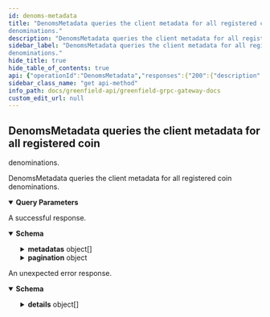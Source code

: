 ```yaml
---
id: denoms-metadata
title: "DenomsMetadata queries the client metadata for all registered coin
denominations."
description: "DenomsMetadata queries the client metadata for all registered coin"
sidebar_label: "DenomsMetadata queries the client metadata for all registered coin
denominations."
hide_title: true
hide_table_of_contents: true
api: {"operationId":"DenomsMetadata","responses":{"200":{"description":"A successful response.","content":{"*/*":{"schema":{"type":"object","properties":{"metadatas":{"type":"array","items":{"type":"object","properties":{"description":{"type":"string"},"denom_units":{"type":"array","items":{"type":"object","properties":{"denom":{"type":"string","description":"denom represents the string name of the given denom unit (e.g uatom)."},"exponent":{"type":"integer","format":"int64","description":"exponent represents power of 10 exponent that one must\nraise the base_denom to in order to equal the given DenomUnit's denom\n1 denom = 10^exponent base_denom\n(e.g. with a base_denom of uatom, one can create a DenomUnit of 'atom' with\nexponent = 6, thus: 1 atom = 10^6 uatom)."},"aliases":{"type":"array","items":{"type":"string"},"title":"aliases is a list of string aliases for the given denom"}},"description":"DenomUnit represents a struct that describes a given\ndenomination unit of the basic token."},"title":"denom_units represents the list of DenomUnit's for a given coin"},"base":{"type":"string","description":"base represents the base denom (should be the DenomUnit with exponent = 0)."},"display":{"type":"string","description":"display indicates the suggested denom that should be\ndisplayed in clients."},"name":{"type":"string","description":"Since: cosmos-sdk 0.43","title":"name defines the name of the token (eg: Cosmos Atom)"},"symbol":{"type":"string","description":"symbol is the token symbol usually shown on exchanges (eg: ATOM). This can\nbe the same as the display.\n\nSince: cosmos-sdk 0.43"},"uri":{"type":"string","description":"URI to a document (on or off-chain) that contains additional information. Optional.\n\nSince: cosmos-sdk 0.46"},"uri_hash":{"type":"string","description":"URIHash is a sha256 hash of a document pointed by URI. It's used to verify that\nthe document didn't change. Optional.\n\nSince: cosmos-sdk 0.46"}},"description":"Metadata represents a struct that describes\na basic token."},"description":"metadata provides the client information for all the registered tokens."},"pagination":{"description":"pagination defines the pagination in the response.","type":"object","properties":{"next_key":{"type":"string","format":"byte","description":"next_key is the key to be passed to PageRequest.key to\nquery the next page most efficiently. It will be empty if\nthere are no more results."},"total":{"type":"string","format":"uint64","title":"total is total number of results available if PageRequest.count_total\nwas set, its value is undefined otherwise"}}}},"description":"QueryDenomsMetadataResponse is the response type for the Query/DenomsMetadata RPC\nmethod."}}}},"default":{"description":"An unexpected error response.","content":{"*/*":{"schema":{"type":"object","properties":{"error":{"type":"string"},"code":{"type":"integer","format":"int32"},"message":{"type":"string"},"details":{"type":"array","items":{"type":"object","properties":{"type_url":{"type":"string"},"value":{"type":"string","format":"byte"}}}}}}}}}},"parameters":[{"name":"pagination.key","description":"key is a value returned in PageResponse.next_key to begin\nquerying the next page most efficiently. Only one of offset or key\nshould be set.","in":"query","required":false,"schema":{"type":"string","format":"byte"}},{"name":"pagination.offset","description":"offset is a numeric offset that can be used when key is unavailable.\nIt is less efficient than using key. Only one of offset or key should\nbe set.","in":"query","required":false,"schema":{"type":"string","format":"uint64"}},{"name":"pagination.limit","description":"limit is the total number of results to be returned in the result page.\nIf left empty it will default to a value to be set by each app.","in":"query","required":false,"schema":{"type":"string","format":"uint64"}},{"name":"pagination.count_total","description":"count_total is set to true  to indicate that the result set should include\na count of the total number of items available for pagination in UIs.\ncount_total is only respected when offset is used. It is ignored when key\nis set.","in":"query","required":false,"schema":{"type":"boolean"}},{"name":"pagination.reverse","description":"reverse is set to true if results are to be returned in the descending order.\n\nSince: cosmos-sdk 0.43","in":"query","required":false,"schema":{"type":"boolean"}}],"tags":["Query"],"description":"DenomsMetadata queries the client metadata for all registered coin\ndenominations.","method":"get","path":"/cosmos/bank/v1beta1/denoms_metadata","info":{"title":"Greenfield - gRPC Gateway docs","description":"A REST interface for state queries","version":"1.0.0"},"postman":{"name":"DenomsMetadata queries the client metadata for all registered coin\ndenominations.","description":{"type":"text/plain"},"url":{"path":["cosmos","bank","v1beta1","denoms_metadata"],"host":["{{baseUrl}}"],"query":[{"disabled":false,"description":{"content":"key is a value returned in PageResponse.next_key to begin\nquerying the next page most efficiently. Only one of offset or key\nshould be set.","type":"text/plain"},"key":"pagination.key","value":""},{"disabled":false,"description":{"content":"offset is a numeric offset that can be used when key is unavailable.\nIt is less efficient than using key. Only one of offset or key should\nbe set.","type":"text/plain"},"key":"pagination.offset","value":""},{"disabled":false,"description":{"content":"limit is the total number of results to be returned in the result page.\nIf left empty it will default to a value to be set by each app.","type":"text/plain"},"key":"pagination.limit","value":""},{"disabled":false,"description":{"content":"count_total is set to true  to indicate that the result set should include\na count of the total number of items available for pagination in UIs.\ncount_total is only respected when offset is used. It is ignored when key\nis set.","type":"text/plain"},"key":"pagination.count_total","value":""},{"disabled":false,"description":{"content":"reverse is set to true if results are to be returned in the descending order.\n\nSince: cosmos-sdk 0.43","type":"text/plain"},"key":"pagination.reverse","value":""}],"variable":[]},"header":[{"key":"Accept","value":"*/*"}],"method":"GET"}}
sidebar_class_name: "get api-method"
info_path: docs/greenfield-api/greenfield-grpc-gateway-docs
custom_edit_url: null
---
```



## DenomsMetadata queries the client metadata for all registered coin
denominations.



DenomsMetadata queries the client metadata for all registered coin
denominations.

<details style={{"marginBottom":"1rem"}} data-collapsed={false} open={true}><summary style={{}}><strong>Query Parameters</strong></summary><div><ul><ParamsItem className={"paramsItem"} param={{"name":"pagination.key","description":"key is a value returned in PageResponse.next_key to begin\nquerying the next page most efficiently. Only one of offset or key\nshould be set.","in":"query","required":false,"schema":{"type":"string","format":"byte"}}}></ParamsItem><ParamsItem className={"paramsItem"} param={{"name":"pagination.offset","description":"offset is a numeric offset that can be used when key is unavailable.\nIt is less efficient than using key. Only one of offset or key should\nbe set.","in":"query","required":false,"schema":{"type":"string","format":"uint64"}}}></ParamsItem><ParamsItem className={"paramsItem"} param={{"name":"pagination.limit","description":"limit is the total number of results to be returned in the result page.\nIf left empty it will default to a value to be set by each app.","in":"query","required":false,"schema":{"type":"string","format":"uint64"}}}></ParamsItem><ParamsItem className={"paramsItem"} param={{"name":"pagination.count_total","description":"count_total is set to true  to indicate that the result set should include\na count of the total number of items available for pagination in UIs.\ncount_total is only respected when offset is used. It is ignored when key\nis set.","in":"query","required":false,"schema":{"type":"boolean"}}}></ParamsItem><ParamsItem className={"paramsItem"} param={{"name":"pagination.reverse","description":"reverse is set to true if results are to be returned in the descending order.\n\nSince: cosmos-sdk 0.43","in":"query","required":false,"schema":{"type":"boolean"}}}></ParamsItem></ul></div></details><div><ApiTabs><TabItem label={"200"} value={"200"}><div>

A successful response.

</div><div><MimeTabs schemaType={"response"}><TabItem label={"*/*"} value={"*/*"}><SchemaTabs><TabItem label={"Schema"} value={"Schema"}><details style={{}} data-collapsed={false} open={true}><summary style={{"textAlign":"left"}}><strong>Schema</strong></summary><div style={{"textAlign":"left","marginLeft":"1rem"}}></div><ul style={{"marginLeft":"1rem"}}><SchemaItem collapsible={true} className={"schemaItem"}><details style={{}}><summary style={{}}><strong>metadatas</strong><span style={{"opacity":"0.6"}}> object[]</span></summary><div style={{"marginLeft":"1rem"}}><div style={{"marginTop":".5rem","marginBottom":".5rem"}}>

metadata provides the client information for all the registered tokens.

</div><li><div style={{"fontSize":"var(--ifm-code-font-size)","opacity":"0.6","marginLeft":"-.5rem","paddingBottom":".5rem"}}>Array [</div></li><SchemaItem collapsible={false} name={"description"} required={false} schemaName={"string"} qualifierMessage={undefined} schema={{"type":"string"}}></SchemaItem><SchemaItem collapsible={true} className={"schemaItem"}><details style={{}}><summary style={{}}><strong>denom_units</strong><span style={{"opacity":"0.6"}}> object[]</span></summary><div style={{"marginLeft":"1rem"}}><li><div style={{"fontSize":"var(--ifm-code-font-size)","opacity":"0.6","marginLeft":"-.5rem","paddingBottom":".5rem"}}>Array [</div></li><SchemaItem collapsible={false} name={"denom"} required={false} schemaName={"string"} qualifierMessage={undefined} schema={{"type":"string","description":"denom represents the string name of the given denom unit (e.g uatom)."}}></SchemaItem><SchemaItem collapsible={false} name={"exponent"} required={false} schemaName={"int64"} qualifierMessage={undefined} schema={{"type":"integer","format":"int64","description":"exponent represents power of 10 exponent that one must\nraise the base_denom to in order to equal the given DenomUnit's denom\n1 denom = 10^exponent base_denom\n(e.g. with a base_denom of uatom, one can create a DenomUnit of 'atom' with\nexponent = 6, thus: 1 atom = 10^6 uatom)."}}></SchemaItem><SchemaItem collapsible={false} name={"aliases"} required={false} schemaName={"string[]"} qualifierMessage={undefined} schema={{"type":"array","items":{"type":"string"},"title":"aliases is a list of string aliases for the given denom"}}></SchemaItem><li><div style={{"fontSize":"var(--ifm-code-font-size)","opacity":"0.6","marginLeft":"-.5rem"}}>]</div></li></div></details></SchemaItem><SchemaItem collapsible={false} name={"base"} required={false} schemaName={"string"} qualifierMessage={undefined} schema={{"type":"string","description":"base represents the base denom (should be the DenomUnit with exponent = 0)."}}></SchemaItem><SchemaItem collapsible={false} name={"display"} required={false} schemaName={"string"} qualifierMessage={undefined} schema={{"type":"string","description":"display indicates the suggested denom that should be\ndisplayed in clients."}}></SchemaItem><SchemaItem collapsible={false} name={"name"} required={false} schemaName={"name defines the name of the token (eg: Cosmos Atom)"} qualifierMessage={undefined} schema={{"type":"string","description":"Since: cosmos-sdk 0.43","title":"name defines the name of the token (eg: Cosmos Atom)"}}></SchemaItem><SchemaItem collapsible={false} name={"symbol"} required={false} schemaName={"string"} qualifierMessage={undefined} schema={{"type":"string","description":"symbol is the token symbol usually shown on exchanges (eg: ATOM). This can\nbe the same as the display.\n\nSince: cosmos-sdk 0.43"}}></SchemaItem><SchemaItem collapsible={false} name={"uri"} required={false} schemaName={"string"} qualifierMessage={undefined} schema={{"type":"string","description":"URI to a document (on or off-chain) that contains additional information. Optional.\n\nSince: cosmos-sdk 0.46"}}></SchemaItem><SchemaItem collapsible={false} name={"uri_hash"} required={false} schemaName={"string"} qualifierMessage={undefined} schema={{"type":"string","description":"URIHash is a sha256 hash of a document pointed by URI. It's used to verify that\nthe document didn't change. Optional.\n\nSince: cosmos-sdk 0.46"}}></SchemaItem><li><div style={{"fontSize":"var(--ifm-code-font-size)","opacity":"0.6","marginLeft":"-.5rem"}}>]</div></li></div></details></SchemaItem><SchemaItem collapsible={true} className={"schemaItem"}><details style={{}}><summary style={{}}><strong>pagination</strong><span style={{"opacity":"0.6"}}> object</span></summary><div style={{"marginLeft":"1rem"}}><div style={{"marginTop":".5rem","marginBottom":".5rem"}}>

pagination defines the pagination in the response.

</div><SchemaItem collapsible={false} name={"next_key"} required={false} schemaName={"byte"} qualifierMessage={undefined} schema={{"type":"string","format":"byte","description":"next_key is the key to be passed to PageRequest.key to\nquery the next page most efficiently. It will be empty if\nthere are no more results."}}></SchemaItem><SchemaItem collapsible={false} name={"total"} required={false} schemaName={"uint64"} qualifierMessage={undefined} schema={{"type":"string","format":"uint64","title":"total is total number of results available if PageRequest.count_total\nwas set, its value is undefined otherwise"}}></SchemaItem></div></details></SchemaItem></ul></details></TabItem><TabItem label={"Example (from schema)"} value={"Example (from schema)"}><ResponseSamples responseExample={"{\n  \"metadatas\": [\n    {\n      \"description\": \"string\",\n      \"denom_units\": [\n        {\n          \"denom\": \"string\",\n          \"exponent\": 0,\n          \"aliases\": [\n            \"string\"\n          ]\n        }\n      ],\n      \"base\": \"string\",\n      \"display\": \"string\",\n      \"name\": \"string\",\n      \"symbol\": \"string\",\n      \"uri\": \"string\",\n      \"uri_hash\": \"string\"\n    }\n  ],\n  \"pagination\": {\n    \"next_key\": \"string\",\n    \"total\": \"string\"\n  }\n}"} language={"json"}></ResponseSamples></TabItem></SchemaTabs></TabItem></MimeTabs></div></TabItem><TabItem label={"default"} value={"default"}><div>

An unexpected error response.

</div><div><MimeTabs schemaType={"response"}><TabItem label={"*/*"} value={"*/*"}><SchemaTabs><TabItem label={"Schema"} value={"Schema"}><details style={{}} data-collapsed={false} open={true}><summary style={{"textAlign":"left"}}><strong>Schema</strong></summary><div style={{"textAlign":"left","marginLeft":"1rem"}}></div><ul style={{"marginLeft":"1rem"}}><SchemaItem collapsible={false} name={"error"} required={false} schemaName={"string"} qualifierMessage={undefined} schema={{"type":"string"}}></SchemaItem><SchemaItem collapsible={false} name={"code"} required={false} schemaName={"int32"} qualifierMessage={undefined} schema={{"type":"integer","format":"int32"}}></SchemaItem><SchemaItem collapsible={false} name={"message"} required={false} schemaName={"string"} qualifierMessage={undefined} schema={{"type":"string"}}></SchemaItem><SchemaItem collapsible={true} className={"schemaItem"}><details style={{}}><summary style={{}}><strong>details</strong><span style={{"opacity":"0.6"}}> object[]</span></summary><div style={{"marginLeft":"1rem"}}><li><div style={{"fontSize":"var(--ifm-code-font-size)","opacity":"0.6","marginLeft":"-.5rem","paddingBottom":".5rem"}}>Array [</div></li><SchemaItem collapsible={false} name={"type_url"} required={false} schemaName={"string"} qualifierMessage={undefined} schema={{"type":"string"}}></SchemaItem><SchemaItem collapsible={false} name={"value"} required={false} schemaName={"byte"} qualifierMessage={undefined} schema={{"type":"string","format":"byte"}}></SchemaItem><li><div style={{"fontSize":"var(--ifm-code-font-size)","opacity":"0.6","marginLeft":"-.5rem"}}>]</div></li></div></details></SchemaItem></ul></details></TabItem><TabItem label={"Example (from schema)"} value={"Example (from schema)"}><ResponseSamples responseExample={"{\n  \"error\": \"string\",\n  \"code\": 0,\n  \"message\": \"string\",\n  \"details\": [\n    {\n      \"type_url\": \"string\",\n      \"value\": \"string\"\n    }\n  ]\n}"} language={"json"}></ResponseSamples></TabItem></SchemaTabs></TabItem></MimeTabs></div></TabItem></ApiTabs></div>
      